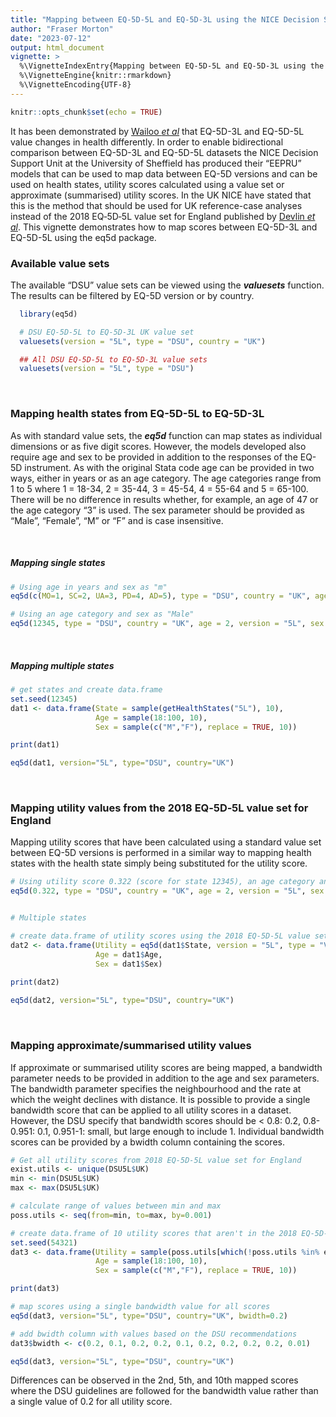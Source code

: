```yaml
---
title: "Mapping between EQ-5D-5L and EQ-5D-3L using the NICE Decision Support Unit EEPRU models"
author: "Fraser Morton"
date: "2023-07-12"
output: html_document
vignette: >
  %\VignetteIndexEntry{Mapping between EQ-5D-5L and EQ-5D-3L using the NICE Decision Support Unit EEPRU models}
  %\VignetteEngine{knitr::rmarkdown}
  %\VignetteEncoding{UTF-8}
---
```


```r
knitr::opts_chunk$set(echo = TRUE)
```

It has been demonstrated by [Wailoo *et al*](https://pubmed.ncbi.nlm.nih.gov/33840435/) that EQ-5D-3L and EQ-5D-5L value changes in health differently. In order to enable bidirectional comparison between EQ-5D-3L and EQ-5D-5L datasets the NICE Decision Support Unit at the University of Sheffield has produced their "EEPRU" models that can be used to map data between EQ-5D versions and can be used on health states, utility scores calculated using a value set or approximate (summarised) utility scores. In the UK NICE have stated that this is the method that should be used for UK reference-case analyses instead of the 2018 EQ‑5D‑5L value set for England published by [Devlin *et al*](https://pubmed.ncbi.nlm.nih.gov/28833869/). This vignette demonstrates how to map scores between EQ-5D-3L and EQ-5D-5L using the eq5d package.

### Available value sets

The available "DSU" value sets can be viewed using the ***valuesets*** function. The results can be filtered by EQ-5D version or by country.

```r
  library(eq5d)

  # DSU EQ-5D-5L to EQ-5D-3L UK value set
  valuesets(version = "5L", type = "DSU", country = "UK")

  ## All DSU EQ-5D-5L to EQ-5D-3L value sets
  valuesets(version = "5L", type = "DSU")

```

<br>

### Mapping health states from EQ-5D-5L to EQ-5D-3L

As with standard value sets, the ***eq5d*** function can map states as individual dimensions or as five digit scores. However, the models developed also require age and sex to be provided in addition to the responses of the EQ-5D instrument. As with the original Stata code age can be provided in two ways, either in years or as an age category. The age categories range from 1 to 5 where 1 = 18-34, 2 = 35-44, 3 = 45-54, 4 = 55-64 and 5 = 65-100. There will be no difference in results whether, for example, an age of 47 or the age category "3" is used. The sex parameter should be provided as "Male", "Female", "M" or "F" and is case insensitive. 

<br>

##### Mapping single states

```r

# Using age in years and sex as "m"
eq5d(c(MO=1, SC=2, UA=3, PD=4, AD=5), type = "DSU", country = "UK", age = 43, version = "5L", sex = "m")

# Using an age category and sex as "Male"
eq5d(12345, type = "DSU", country = "UK", age = 2, version = "5L", sex = "Male")

```

<br>

##### Mapping multiple states

```r

# get states and create data.frame
set.seed(12345)
dat1 <- data.frame(State = sample(getHealthStates("5L"), 10), 
                   Age = sample(18:100, 10), 
                   Sex = sample(c("M","F"), replace = TRUE, 10))

print(dat1)

eq5d(dat1, version="5L", type="DSU", country="UK")

```

<br>

### Mapping utility values from the 2018 EQ‑5D‑5L value set for England

Mapping utility scores that have been calculated using a standard value set between EQ-5D versions is performed in a similar way to mapping health states with the health state simply being substituted for the utility score.

```r

# Using utility score 0.322 (score for state 12345), an age category and sex as "Male"
eq5d(0.322, type = "DSU", country = "UK", age = 2, version = "5L", sex = "Male")


# Multiple states

# create data.frame of utility scores using the 2018 EQ-5D-5L value set for England for the states in dat1
dat2 <- data.frame(Utility = eq5d(dat1$State, version = "5L", type = "VT", country = "England"), 
                   Age = dat1$Age,
                   Sex = dat1$Sex)
                   
print(dat2)

eq5d(dat2, version="5L", type="DSU", country="UK")

```                   

<br>

### Mapping approximate/summarised utility values

If approximate or summarised utility scores are being mapped, a bandwidth parameter needs to be provided in addition to the age and sex parameters. The bandwidth parameter specifies the neighbourhood and the rate at which the weight declines with distance. It is possible to provide a single bandwidth score that can be applied to all utility scores in a dataset. However, the DSU specify that bandwidth scores should be < 0.8: 0.2, 0.8-0.951: 0.1, 0.951-1: small, but large enough to include 1. Individual bandwidth scores can be provided by a bwidth column containing the scores. 

```r

# Get all utility scores from 2018 EQ‑5D‑5L value set for England 
exist.utils <- unique(DSU5L$UK)
min <- min(DSU5L$UK)
max <- max(DSU5L$UK)

# calculate range of values between min and max
poss.utils <- seq(from=min, to=max, by=0.001)

# create data.frame of 10 utility scores that aren't in the 2018 EQ‑5D‑5L value set for England 
set.seed(54321)
dat3 <- data.frame(Utility = sample(poss.utils[which(!poss.utils %in% exist.utils)], 10),
                   Age = sample(18:100, 10), 
                   Sex = sample(c("M","F"), replace = TRUE, 10))

print(dat3)

# map scores using a single bandwidth value for all scores
eq5d(dat3, version="5L", type="DSU", country="UK", bwidth=0.2)

# add bwidth column with values based on the DSU recommendations
dat3$bwidth <- c(0.2, 0.1, 0.2, 0.2, 0.1, 0.2, 0.2, 0.2, 0.2, 0.01)

eq5d(dat3, version="5L", type="DSU", country="UK")

```

Differences can be observed in the 2nd, 5th, and 10th mapped scores where the DSU guidelines are followed for the bandwidth value rather than a single value of 0.2 for all utility score.
